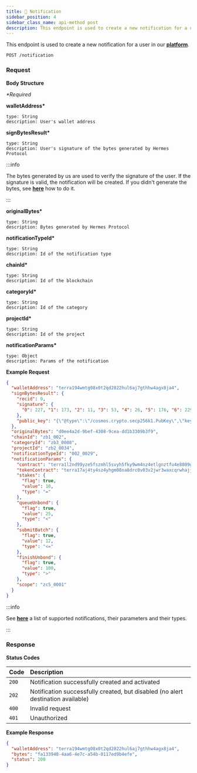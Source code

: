 ```yaml
---
title: 🔔 Notification
sidebar_position: 4
sidebar_class_name: api-method post
description: This endpoint is used to create a new notification for a user in our [**platform**](https://app.hermesprotocol.io/notifications).
---
```


This endpoint is used to create a new notification for a user in our [**platform**](https://app.hermesprotocol.io/notifications).

```
POST /notification
```

### Request

**Body Structure**

_\*Required_

**walletAddress\***

    type: String
    description: User's wallet address

**signBytesResult\***

    type: String
    description: User's signature of the bytes generated by Hermes Protocol

:::info

The bytes generated by us are used to verify the signature of the user. If the signature is valid, the notification will be created. If you didn't generate the bytes, see [**here**](generate-bytes) how to do it.

:::

**originalBytes\***

    type: String
    description: Bytes generated by Hermes Protocol

**notificationTypeId\***

    type: String
    description: Id of the notification type

**chainId\***

    type: String
    description: Id of the blockchain

**categoryId\***

    type: String
    description: Id of the category

**projectId\***

    type: String
    description: Id of the project

**notificationParams\***

    type: Object
    description: Params of the notification

**Example Request**

```json
{
  "walletAddress": "terra194wmtg08x0t2qd2822hul6aj7gthhw4agx8ja4",
  "signBytesResult": {
    "recid": 0,
    "signature": {
      "0": 227, "1": 173, "2": 11, "3": 53, "4": 26, "5": 176, "6": 229, "7": 167, "8": 169, "9": 125, "10": 26, "11": 240, "12": 253, "13": 127, "14": 41, "15": 35, "16": 247, "17": 108, "18": 204, "19": 200, "20": 104, "21": 205, "22": 55, "23": 78, "24": 150, "25": 4, "26": 46, "27": 216, "28": 105, "29": 41, "30": 178, "31": 128, "32": 80, "33": 47, "34": 53, "35": 2, "36": 6, "37": 92, "38": 251, "39": 80, "40": 39, "41": 24, "42": 176, "43": 137, "44": 184, "45": 109, "46": 216, "47": 121, "48": 72, "49": 191, "50": 202, "51": 242, "52": 110, "53": 218, "54": 236, "55": 100, "56": 156, "57": 10, "58": 237, "59": 73, "60": 202, "61": 188, "62": 180, "63": 186
    },
    "public_key": "{\"@type\":\"/cosmos.crypto.secp256k1.PubKey\",\"key\":\"AzuuYWlruwHstULnhIFC8cBGC227rVBjlmLwPz/S5MNg\"}"
  },
  "originalBytes": "d0ee4a2d-9bef-4308-9cea-dd1b3309b3f9",
  "chainId": "zb1_002",
  "categoryId": "zb3_0008",
  "projectId": "zb2_0034",
  "notificationTypeId": "002_0029",
  "notificationParams": {
    "contract": "terra1l2nd99yze5fszmhl5svyh5fky9wm4nz4etlgnztfu4e8809gd52q04n3ea",
    "tokenContract": "terra17aj4ty4sz4yhgm08na8drc0v03v2jwr3waxcqrwhajj729zhl7zqnpc0ml",
    "stakes": {
      "flag": true,
      "value": 10,
      "type": "="
    },
    "queueUnbond": {
      "flag": true,
      "value": 25,
      "type": "<"
    },
    "submitBatch": {
      "flag": true,
      "value": 12,
      "type": "<="
    },
    "finishUnbond": {
      "flag": true,
      "value": 100,
      "type": ">"
    },
    "scope": "zc5_0001"
  }
}
```

:::info

See [**here**](./#supported-notifications) a list of supported notifications, their parameters and their types.

:::

### Response

**Status Codes**

| Code  | Description                                                                      |
| :---- | :------------------------------------------------------------------------------- |
| `200` | Notification successfully created and activated                                  |
| `202` | Notification successfully created, but disabled (no alert destination available) |
| `400` | Invalid request                                                                  |
| `401` | Unauthorized                                                                     |

**Example Response**

```json
{
  "walletAddress": "terra194wmtg08x0t2qd2822hul6aj7gthhw4agx8ja4",
  "bytes": "fa133948-4aa6-4e7c-a54b-0117ed9b4efe",
  "status": 200
}
```
